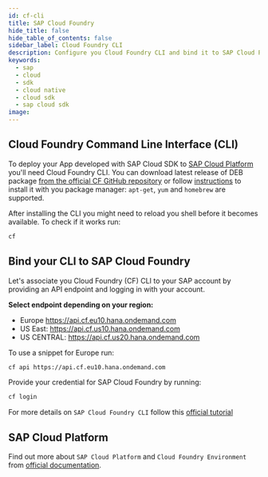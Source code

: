```yaml
---
id: cf-cli
title: SAP Cloud Foundry
hide_title: false
hide_table_of_contents: false
sidebar_label: Cloud Foundry CLI
description: Configure you Cloud Foundry CLI and bind it to SAP Cloud Platform
keywords:
  - sap
  - cloud
  - sdk
  - cloud native
  - cloud sdk
  - sap cloud sdk
image:
---
```


## Cloud Foundry Command Line Interface (CLI)

To deploy your App developed with SAP Cloud SDK to [SAP Cloud Platform](https://www.sap.com/products/cloud-platform.html) you'll need Cloud Foundry CLI.
You can download latest release of DEB package [from the official CF GitHub repository](https://github.com/cloudfoundry/cli/releases) or follow [instructions](https://github.com/cloudfoundry/cli#installing-using-a-package-manager) to install it with you package manager: `apt-get`, `yum` and `homebrew` are supported.

After installing the CLI you might need to reload you shell before it becomes available.
To check if it works run:

```bash
cf
```

## Bind your CLI to SAP Cloud Foundry

Let's associate you Cloud Foundry (CF) CLI to your SAP account by providing an API endpoint and logging in with your account.

**Select endpoint depending on your region:**

- Europe <https://api.cf.eu10.hana.ondemand.com>
- US East: <https://api.cf.us10.hana.ondemand.com>
- US CENTRAL: <https://api.cf.us20.hana.ondemand.com>

To use a snippet for Europe run:

```bash
cf api https://api.cf.eu10.hana.ondemand.com
```

Provide your credential for SAP Cloud Foundry by running:

```bash
cf login
```

For more details on `SAP Cloud Foundry CLI` follow this [official tutorial](https://developers.sap.com/tutorials/cp-cf-download-cli.html)

## SAP Cloud Platform

Find out more about `SAP Cloud Platform` and `Cloud Foundry Environment` from [official documentation](https://help.sap.com/viewer/65de2977205c403bbc107264b8eccf4b/Cloud/en-US/73beb06e127f4e47b849aa95344aabe1.html).
